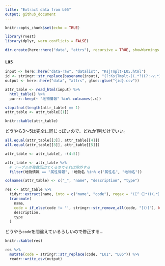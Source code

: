 ```yaml
---
title: "Extract data from L05"
output: github_document
---
```


```r
knitr::opts_chunk$set(echo = TRUE)
```

```r
library(rvest)
library(dplyr, warn.conflicts = FALSE)

dir.create(here::here("data", "attrs"), recursive = TRUE, showWarnings = FALSE)
```

### `L05`

```r
input <- here::here("data-raw", "datalist", "KsjTmplt-L05.html")
id <- stringr::str_replace(basename(input), "(?:KsjTmplt-)(.*?)(?:-v.*)?(?:\\.html)", "\\1")
output <- here::here("data", "attrs", glue::glue("{id}.csv"))

attr_table <- read_html(input) %>% 
  html_table() %>% 
  purrr::keep(~ "地物情報" %in% colnames(.x))

stopifnot(length(attr_table) == 1)
attr_table <- attr_table[[1]]

knitr::kable(attr_table)
```

どうやら3〜5は完全に同じっぽいので、どれか1列だけでいい。

```r
all.equal(attr_table[[3]], attr_table[[4]])
all.equal(attr_table[[3]], attr_table[[5]])

attr_table <- attr_table[, -(4:5)]
```



```r
attr_table <- attr_table %>% 
  # テーブルが複数回出てくるのでそれは除外する
  filter(地物情報 == "属性情報", !地物名 %in% c("属性名", "地物名"))

colnames(attr_table) <- c("_", "name", "description", "type")

res <- attr_table %>%
  tidyr::extract(name, into = c("name", "code"), regex = "([^（]*)(（.*）)?") %>% 
  transmute(
    name,
    code = if_else(code != '', stringr::str_remove_all(code, "[（）]"), NA_character_),
    description,
    type
  )
```

どうやら`code`を間違えているらしいので修正する...

```r
knitr::kable(res)
```

```r
res %>% 
  mutate(code = stringr::str_replace(code, "L01", "L05")) %>% 
  readr::write_csv(output)
```

